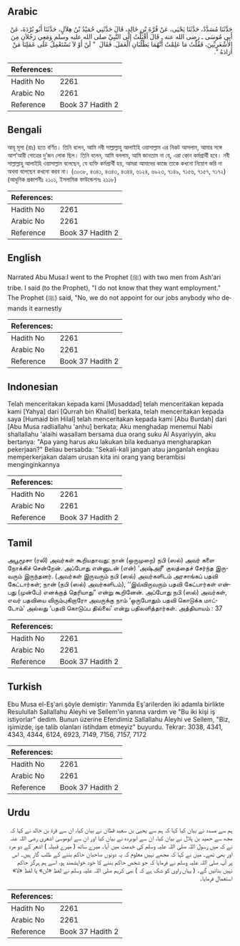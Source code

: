 ## Arabic


<div dir="rtl" lang="ar" style={{fontSize:'larger',backgroundColor:'#f8f9fa',padding:20}}>
حَدَّثَنَا مُسَدَّدٌ، حَدَّثَنَا يَحْيَى، عَنْ قُرَّةَ بْنِ خَالِدٍ، قَالَ حَدَّثَنِي حُمَيْدُ بْنُ هِلاَلٍ، حَدَّثَنَا أَبُو بُرْدَةَ، عَنْ أَبِي مُوسَى ـ رضى الله عنه ـ قَالَ أَقْبَلْتُ إِلَى النَّبِيِّ صلى الله عليه وسلم وَمَعِي رَجُلاَنِ مِنَ الأَشْعَرِيِّينَ، فَقُلْتُ مَا عَلِمْتُ أَنَّهُمَا يَطْلُبَانِ الْعَمَلَ‏.‏ فَقَالَ ‏ "‏ لَنْ أَوْ لاَ نَسْتَعْمِلُ عَلَى عَمَلِنَا مَنْ أَرَادَهُ ‏"‏‏.‏
</div>
<div style={{backgroundColor:'#f8f9fa',padding:20, marginBottom: 10}}><table> <thead> <tr> <th>References:</th> <th></th> </tr> </thead> <tbody><tr><td>Hadith No</td><td>2261</td></tr><tr><td>Arabic No</td><td>2261</td></tr><tr><td>Reference</td><td>Book 37 Hadith 2</td></tr></tbody></table></div>

## Bengali


<div dir="ltr" lang="bn" style={{fontSize:'larger',backgroundColor:'#f8f9fa',padding:20}}>
আবূ মূসা (রাঃ) হতে বর্ণিত। তিনি বলেন, আমি নবী সাল্লাল্লাহু আলাইহি ওয়াসাল্লাম এর নিকট আসলাম, আমার সঙ্গে আশ‘আরী গোত্রের দু’জন লোক ছিল। তিনি বলেন, আমি বললাম, আমি জানতাম না যে, এরা কোন কর্মপ্রার্থী হবে। নবী সাল্লাল্লাহু আলাইহি ওয়াসাল্লাম বলেছেন, যে ব্যক্তি কর্মপ্রার্থী হয়, আমরা আমাদের কাজে তাকে কখনো নিয়োগ করি না অথবা বলেছেন কখনো করব না। (৩০৩৮, ৪৩৪১, ৪৩৪৩, ৪৩৪৪, ৬১২৪, ৬৯২৩, ৭১৪৯, ৭১৫৬, ৭১৫৭, ৭১৭২) (আধুনিক প্রকাশনীঃ ২১০১, ইসলামিক ফাউন্ডেশনঃ ২১১৮)
</div>
<div style={{backgroundColor:'#f8f9fa',padding:20, marginBottom: 10}}><table> <thead> <tr> <th>References:</th> <th></th> </tr> </thead> <tbody><tr><td>Hadith No</td><td>2261</td></tr><tr><td>Arabic No</td><td>2261</td></tr><tr><td>Reference</td><td>Book 37 Hadith 2</td></tr></tbody></table></div>

## English


<div dir="ltr" lang="en" style={{fontSize:'larger',backgroundColor:'#f8f9fa',padding:20}}>
Narrated Abu Musa:I went to the Prophet (ﷺ) with two men from Ash'ari tribe. I said (to the Prophet), "I do not know that they want employment." The Prophet (ﷺ) said, "No, we do not appoint for our jobs anybody who demands it earnestly
</div>
<div style={{backgroundColor:'#f8f9fa',padding:20, marginBottom: 10}}><table> <thead> <tr> <th>References:</th> <th></th> </tr> </thead> <tbody><tr><td>Hadith No</td><td>2261</td></tr><tr><td>Arabic No</td><td>2261</td></tr><tr><td>Reference</td><td>Book 37 Hadith 2</td></tr></tbody></table></div>

## Indonesian


<div dir="ltr" lang="id" style={{fontSize:'larger',backgroundColor:'#f8f9fa',padding:20}}>
Telah menceritakan kepada kami [Musaddad] telah menceritakan kepada kami [Yahya] dari [Qurrah bin Khalid] berkata, telah menceritakan kepada saya [Humaid bin Hilal] telah menceritakan kepada kami [Abu Burdah] dari [Abu Musa radliallahu 'anhu] berkata; Aku menghadap menemui Nabi shallallahu 'alaihi wasallam bersama dua orang suku Al Asyariyyin, aku bertanya: "Apa yang harus aku lakukan bila keduanya mengharapkan pekerjaan?" Beliau bersabda: "Sekali-kali jangan atau janganlah engkau memperkerjakan dalam urusan kita ini orang yang berambisi menginginkannya
</div>
<div style={{backgroundColor:'#f8f9fa',padding:20, marginBottom: 10}}><table> <thead> <tr> <th>References:</th> <th></th> </tr> </thead> <tbody><tr><td>Hadith No</td><td>2261</td></tr><tr><td>Arabic No</td><td>2261</td></tr><tr><td>Reference</td><td>Book 37 Hadith 2</td></tr></tbody></table></div>

## Tamil


<div dir="ltr" lang="ta" style={{fontSize:'larger',backgroundColor:'#f8f9fa',padding:20}}>
அபூமூசா (ரலி) அவர்கள் கூறியதாவது: நான் (ஒருமுறை) நபி (ஸல்) அவர் களை நோக்கிச் சென்றேன். அப்போது என்னுடன் (என்) ‘அஷ்அரீ’ குலத்தைச் சேர்ந்த இருவரும் இருந்தனர். (அவர்கள் இருவரும் நபி (ஸல்) அவர்களிடம் அரசாங்கப் பதவி கேட்டார்கள்; நான் (நபி (ஸல்) அவர்களிடம்), ‘‘இவ்விருவரும் பதவி கேட்பார்கள் என்பது (முன்பே) எனக்குத் தெரியாது” என்று கூறினேன். அப்போது நபி (ஸல்) அவர்கள், எவர் பதவியை விரும்புகிறாரோ அவருக்கு நாம் ‘ஒருபோதும் பதவி கொடுக்க மாட்டோம்’ அல்லது ‘பதவி கொடுப்ப தில்லை’ என்று பதிலளித்தார்கள். அத்தியாயம் : 37
</div>
<div style={{backgroundColor:'#f8f9fa',padding:20, marginBottom: 10}}><table> <thead> <tr> <th>References:</th> <th></th> </tr> </thead> <tbody><tr><td>Hadith No</td><td>2261</td></tr><tr><td>Arabic No</td><td>2261</td></tr><tr><td>Reference</td><td>Book 37 Hadith 2</td></tr></tbody></table></div>

## Turkish


<div dir="ltr" lang="tr" style={{fontSize:'larger',backgroundColor:'#f8f9fa',padding:20}}>
Ebu Musa el-Eş'ari şöyle demiştir: Yanımda Eş'ariIerden iki adamla birlikte Resulullah Sallallahu Aleyhi ve Sellem'in yanına vardım ve "Bu iki kişi iş istiyorlar" dedim. Bunun üzerine Efendimiz Sallallahu Aleyhi ve Sellem, "Biz, işimizde, işe talib olanları istihdam etmeyiz" buyurdu. Tekrar: 3038, 4341, 4343, 4344, 6124, 6923, 7149, 7156, 7157, 7172
</div>
<div style={{backgroundColor:'#f8f9fa',padding:20, marginBottom: 10}}><table> <thead> <tr> <th>References:</th> <th></th> </tr> </thead> <tbody><tr><td>Hadith No</td><td>2261</td></tr><tr><td>Arabic No</td><td>2261</td></tr><tr><td>Reference</td><td>Book 37 Hadith 2</td></tr></tbody></table></div>

## Urdu


<div dir="rtl" lang="ur" style={{fontSize:'larger',backgroundColor:'#f8f9fa',padding:20}}>
ہم سے مسدد نے بیان کیا کہا کہ ہم سے یحییٰ بن سعید قطان نے بیان کیا، ان سے قرۃ بن خالد نے کہا کہ مجھ سے حمید بن ہلال نے بیان کیا، ان سے ابوبردہ نے بیان کیا اور ان سے ابوموسیٰ اشعری رضی اللہ عنہ نے کہ میں رسول اللہ صلی اللہ علیہ وسلم کی خدمت میں آیا۔ میرے ساتھ ( میرے قبیلہ ) اشعر کے دو مرد اور بھی تھے۔ میں نے کہا کہ مجھے نہیں معلوم کہ یہ دونوں صاحبان حاکم بننے کے طلب گار ہیں۔ اس پر آپ صلی اللہ علیہ وسلم نے فرمایا کہ جو شخص حاکم بننے کا خود خواہشمند ہو، اسے ہم ہرگز حاکم نہیں بنائیں گے۔ ( یہاں راوی کو شک ہے کہ ) نبی کریم صلی اللہ علیہ وسلم نے لفظ «لن» یا لفظ «لا» استعمال فرمایا۔
</div>
<div style={{backgroundColor:'#f8f9fa',padding:20, marginBottom: 10}}><table> <thead> <tr> <th>References:</th> <th></th> </tr> </thead> <tbody><tr><td>Hadith No</td><td>2261</td></tr><tr><td>Arabic No</td><td>2261</td></tr><tr><td>Reference</td><td>Book 37 Hadith 2</td></tr></tbody></table></div>